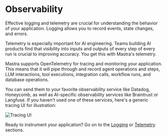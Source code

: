 # Observability

Effective logging and telemetry are crucial for understanding the behavior of your application. Logging allows you to record events, state changes, and errors. 

Telemetry is especially important for AI engineering. Teams building AI products find that visibility into inputs and outputs of every step of every run is crucial to improving accuracy. You get this with Mastra's telemetry.

Mastra supports OpenTelemetry for tracing and monitoring your application. This means that it will pipe through and record agent operations and steps, LLM interactions, tool executions, integration calls, workflow runs, and database operations. 

You can send them to your favorite observability service like Datadog, Honeycomb, as well as AI-specific observability services like Braintrust or Langfuse. If you haven't used one of these services, here's a generic tracing UI for illustration:

![Tracing UI](./tracing-ui.png)

Ready to instrument your application? Go on to the [Logging](/guide/observability/logging.mdx) or [Telemetry](/guide/observability/telemetry.mdx) sections.